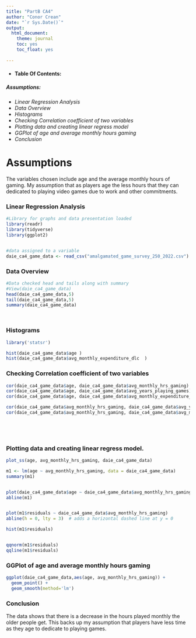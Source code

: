 ```yaml
---
title: "PartB CA4"
author: "Conor Crean"
date: "`r Sys.Date()`"
output:
  html_document:
    theme: journal
    toc: yes
    toc_float: yes
 
---
```

* #### **Table Of Contents:**

##### *Assumptions:*
* *Linear Regression Analysis*
* *Data Overview*
* *Histograms*
* *Checking Correlation coefficient of two variables*
* *Plotting data and creating linear regress model*
* *GGPlot of age and average monthly hours gaming*
* *Conclusion*

# **Assumptions**
The variables chosen include age and the average monthly hours of gaming.
My assumption that as players age the less hours that they can dedicated to playing video games due to work and other commitments.



### **Linear Regression Analysis**

```r
#Library for graphs and data presentation loaded
library(readr)
library(tidyverse)
library(ggplot2)


#data assigned to a variable
daie_ca4_game_data <- read_csv("amalgamated_game_survey_250_2022.csv")
```

### **Data Overview**
```r
#Data checked head and tails along with summary
#View(daie_ca4_game_data)
head(daie_ca4_game_data,5)
tail(daie_ca4_game_data,5)
summary(daie_ca4_game_data)




```

### **Histograms**
```r
library('statsr')

hist(daie_ca4_game_data$age )
hist(daie_ca4_game_data$avg_monthly_expenditure_dlc  )
```



### **Checking Correlation coefficient of two variables**
```r
cor(daie_ca4_game_data$age, daie_ca4_game_data$avg_monthly_hrs_gaming)
cor(daie_ca4_game_data$age, daie_ca4_game_data$avg_years_playing_games)
cor(daie_ca4_game_data$age, daie_ca4_game_data$avg_monthly_expenditure_dlc)

cor(daie_ca4_game_data$avg_monthly_hrs_gaming, daie_ca4_game_data$avg_years_playing_games)
cor(daie_ca4_game_data$avg_monthly_hrs_gaming, daie_ca4_game_data$avg_monthly_expenditure_dlc)



    
```



### **Plotting data and creating linear regress model.**
```r
plot_ss(age, avg_monthly_hrs_gaming, daie_ca4_game_data)

m1 <- lm(age ~ avg_monthly_hrs_gaming, data = daie_ca4_game_data)
summary(m1)


plot(daie_ca4_game_data$age ~ daie_ca4_game_data$avg_monthly_hrs_gaming)
abline(m1)


plot(m1$residuals ~ daie_ca4_game_data$avg_monthly_hrs_gaming)
abline(h = 0, lty = 3)  # adds a horizontal dashed line at y = 0

hist(m1$residuals)


qqnorm(m1$residuals)
qqline(m1$residuals)
```

### **GGPlot of age and average monthly hours gaming**
```r
ggplot(daie_ca4_game_data,aes(age, avg_monthly_hrs_gaming)) +
  geom_point() +
  geom_smooth(method='lm')


```

### **Conclusion**
The data shows that there is a decrease in the hours played monthly the older people get. This backs up my assumption that players have less time as they age to dedicate to playing games.

